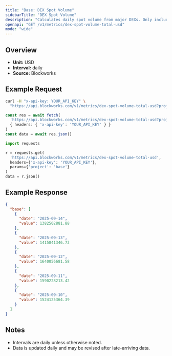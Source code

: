```yaml
---
title: "Base: DEX Spot Volume"
sidebarTitle: "DEX Spot Volume"
description: "Calculates daily spot volume from major DEXs. Only includes volumes from fee-paying liquidity pools"
openapi: "GET /v1/metrics/dex-spot-volume-total-usd"
mode: "wide"
---
```


## Overview

- **Unit:** USD
- **Interval:** daily
- **Source:** Blockworks

## Example Request

<CodeGroup>

```bash cURL
curl -H "x-api-key: YOUR_API_KEY" \
  "https://api.blockworks.com/v1/metrics/dex-spot-volume-total-usd?project=base"
```

```typescript TypeScript
const res = await fetch(
  'https://api.blockworks.com/v1/metrics/dex-spot-volume-total-usd?project=base',
  { headers: { 'x-api-key': 'YOUR_API_KEY' } }
)
const data = await res.json()
```

```python Python
import requests

r = requests.get(
  'https://api.blockworks.com/v1/metrics/dex-spot-volume-total-usd',
  headers={'x-api-key': 'YOUR_API_KEY'},
  params={'project': 'base'}
)
data = r.json()
```

</CodeGroup>

## Example Response

```json
{
  "base": [
    {
      "date": "2025-09-14",
      "value": 1382502881.88
    },
    {
      "date": "2025-09-13",
      "value": 1415841346.73
    },
    {
      "date": "2025-09-12",
      "value": 1640056681.58
    },
    {
      "date": "2025-09-11",
      "value": 1590228213.42
    },
    {
      "date": "2025-09-10",
      "value": 1524125364.39
    }
  ]
}
```

## Notes
- Intervals are daily unless otherwise noted.
- Data is updated daily and may be revised after late-arriving data.